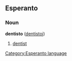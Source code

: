 == Esperanto ==
[[Category:Esperanto language]]
=== Noun ===
'''dentisto''' ([[dentistoj]])
# [[dentist]]